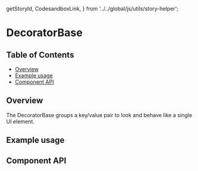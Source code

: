   getStoryId,
  CodesandboxLink,
} from '../../global/js/utils/story-helper';

# DecoratorBase

## Table of Contents

- [Overview](#overview)
- [Example usage](#example-usage)
- [Component API](#component-api)

## Overview

The DecoratorBase groups a key/value pair to look and behave like a single UI
element.

## Example usage

<Canvas withSource="none">
  <Story id={getStoryId(DecoratorBase.displayName, 'decoratorBase')} />
</Canvas>

## Component API

<ArgsTable />
